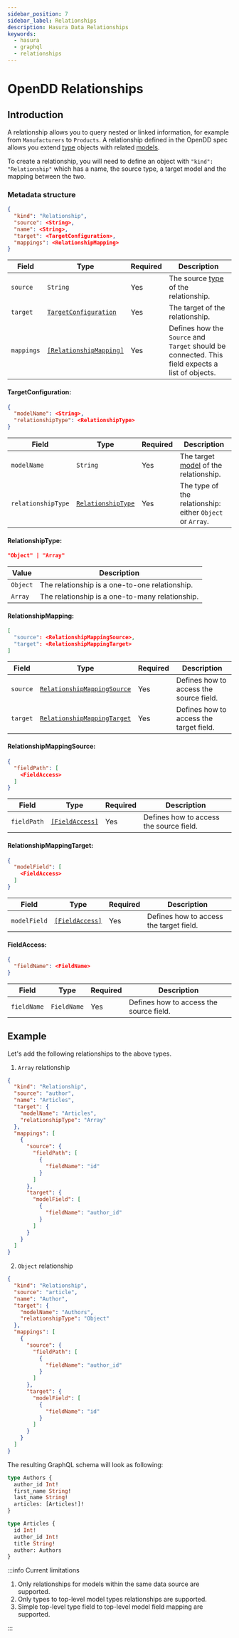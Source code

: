 ```yaml
---
sidebar_position: 7
sidebar_label: Relationships
description: Hasura Data Relationships
keywords:
  - hasura
  - graphql
  - relationships
---
```


# OpenDD Relationships

## Introduction

A relationship allows you to query nested or linked information, for example from `Manufacturers` to `Products`. A
relationship defined in the OpenDD spec allows you extend [type](./types.mdx) objects with related
[models](./models.mdx).

To create a relationship, you will need to define an object with `"kind": "Relationship"` which has a name, the source
type, a target model and the mapping between the two.

### Metadata structure

```json
{
  "kind": "Relationship",
  "source": <String>,
  "name": <String>,
  "target": <TargetConfiguration>,
  "mappings": <RelationshipMapping>
}
```

| Field      | Type                                            | Required | Description                                                                                      |
| ---------- | ----------------------------------------------- | -------- | ------------------------------------------------------------------------------------------------ |
| `source`   | `String`                                        | Yes      | The source [type](./types.mdx) of the relationship.                                              |
| `target`   | [`TargetConfiguration`](#targetconfiguration)   | Yes      | The target of the relationship.                                                                  |
| `mappings` | [`[RelationshipMapping]`](#relationshipmapping) | Yes      | Defines how the `Source` and `Target` should be connected. This field expects a list of objects. |

#### TargetConfiguration:

```json
{
  "modelName": <String>,
  "relationshipType": <RelationshipType>
}
```

| Field              | Type                                    | Required | Description                                               |
| ------------------ | --------------------------------------- | -------- | --------------------------------------------------------- |
| `modelName`        | `String`                                | Yes      | The target [model](./models.mdx) of the relationship.     |
| `relationshipType` | [`RelationshipType`](#relationshiptype) | Yes      | The type of the relationship: either `Object` or `Array`. |

#### RelationshipType:

```json
"Object" | "Array"
```

| Value    | Description                                     |
| -------- | ----------------------------------------------- |
| `Object` | The relationship is a one-to-one relationship.  |
| `Array`  | The relationship is a one-to-many relationship. |

#### RelationshipMapping:

```json
[
  "source": <RelationshipMappingSource>,
  "target": <RelationshipMappingTarget>
]
```

| Field    | Type                                                      | Required | Description                             |
| -------- | --------------------------------------------------------- | -------- | --------------------------------------- |
| `source` | [`RelationshipMappingSource`](#relationshipmappingsource) | Yes      | Defines how to access the source field. |
| `target` | [`RelationshipMappingTarget`](#relationshipmappingtarget) | Yes      | Defines how to access the target field. |

#### RelationshipMappingSource:

```json
{
  "fieldPath": [
    <FieldAccess>
  ]
}
```

| Field       | Type                            | Required | Description                             |
| ----------- | ------------------------------- | -------- | --------------------------------------- |
| `fieldPath` | [`[FieldAccess]`](#fieldaccess) | Yes      | Defines how to access the source field. |

#### RelationshipMappingTarget:

```json
{
  "modelField": [
    <FieldAccess>
  ]
}
```

| Field        | Type                            | Required | Description                             |
| ------------ | ------------------------------- | -------- | --------------------------------------- |
| `modelField` | [`[FieldAccess]`](#fieldaccess) | Yes      | Defines how to access the target field. |

#### FieldAccess:

```json
{
  "fieldName": <FieldName>
}
```

| Field       | Type        | Required | Description                             |
| ----------- | ----------- | -------- | --------------------------------------- |
| `fieldName` | `FieldName` | Yes      | Defines how to access the source field. |

## Example

Let's add the following relationships to the above types.

1. `Array` relationship

```json
{
  "kind": "Relationship",
  "source": "author",
  "name": "Articles",
  "target": {
    "modelName": "Articles",
    "relationshipType": "Array"
  },
  "mappings": [
    {
      "source": {
        "fieldPath": [
          {
            "fieldName": "id"
          }
        ]
      },
      "target": {
        "modelField": [
          {
            "fieldName": "author_id"
          }
        ]
      }
    }
  ]
}
```

2. `Object` relationship

```json
{
  "kind": "Relationship",
  "source": "article",
  "name": "Author",
  "target": {
    "modelName": "Authors",
    "relationshipType": "Object"
  },
  "mappings": [
    {
      "source": {
        "fieldPath": [
          {
            "fieldName": "author_id"
          }
        ]
      },
      "target": {
        "modelField": [
          {
            "fieldName": "id"
          }
        ]
      }
    }
  ]
}
```

The resulting GraphQL schema will look as following:

```graphql
type Authors {
  author_id Int!
  first_name String!
  last_name String!
  articles: [Articles!]!
}

type Articles {
  id Int!
  author_id Int!
  title String!
  author: Authors
}
```

:::info Current limitations

1. Only relationships for models within the same data source are supported.
2. Only types to top-level model types relationships are supported.
3. Simple top-level type field to top-level model field mapping are supported.

:::
